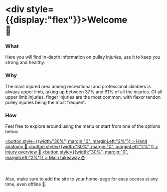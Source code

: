 # <div style={{display:"flex"}}>Welcome <div className="hand">👋</div> </div>

### What

Here you will find in-depth information on pulley injuries, use it to keep you strong and healthy.

### Why

The most injured area among recreational and professional climbers is always upper limb, taking up between 37% and 91% of all the injuries. Of all upper limb injuries, finger injuries are the most common, with flexor tendon pulley injuries being the most frequent.

### How

Feel free to explore around using the menu or start from one of the options below.

[ <button style={{width:"30%", margin:"0", marginLeft:"2%"}} > Hand anatomy 🍖</button> ](/anatomy/bones)
[ <button style={{width:"30%", margin:"0", marginLeft:"2%"}} > Injury overview 🤕</button> ](/injury/injury-mechanics)
[ <button style={{width:"30%", margin:"0", marginLeft:"2%"}} > Main takeaway ⌚</button> ](/injury/grips/takeaway)

<br />

Also, make sure to add the site to your home-page for easy access at any time, even offline 📴.
